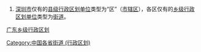 
# [[深圳市|深圳市]]仅有的[[县级行政区|县级行政区划单位]]类型为“区”（[[市辖区|市辖区]]），各区仅有的[[乡级行政区划|乡级行政区划单位]]类型为[[街道_(行政区划)|街道]]。

[[Category:中国各省街道_(行政区划)|Category:中国各省街道 (行政区划)]]
[[category:广东乡级行政区划|]]